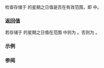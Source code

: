 {{cpp/chrono/weekday/title|1=ok}}
{{cpp/chrono/weekday/navbar}}
{{ddcl|since=c++20|
constexpr bool ok() const noexcept;
}}
{{dcl end}}
检查存储于 {{c|*this}} 的星期之日值是否在有效范围，即 {{closed range|0|6}} 中。

=== 返回值 ===
若存储于 {{c|*this}} 的星期之日值在范围 {{closed range|0|6}} 中则为 {{c|true}}。否则为 {{c|false}}。

===示例===
{{example
|code=
#include &lt;chrono&gt;
#include &lt;iomanip&gt;
#include &lt;iostream&gt;
#include &lt;locale&gt;
#include &lt;string&gt;

struct weekday_ok : std::numpunct&lt;char&gt;
{
    std::string do_truename()  const override { return " (is valid weekday)"; }
    std::string do_falsename() const override { return " (is not valid weekday)"; }
};

int main()
{
    std::cout.imbue(std::locale(std::cout.getloc(), new weekday_ok));
    std::cout &lt;&lt; std::boolalpha;

    for (const unsigned u : {0 /* Sun */, 1 /* Mon */, 6, 7 /* Sun */, 8, 9})
    {
        const std::chrono::weekday wd{u};
        std::cout &lt;&lt; "u: " &lt;&lt; u &lt;&lt; "; wd: " &lt;&lt; wd.c_encoding() &lt;&lt; wd.ok() &lt;&lt; '\n';
    }
}
|output=
u: 0; wd: 0 (is valid weekday)
u: 1; wd: 1 (is valid weekday)
u: 6; wd: 6 (is valid weekday)
u: 7; wd: 0 (is valid weekday)
u: 8; wd: 8 (is not valid weekday)
u: 9; wd: 9 (is not valid weekday)
}}

===参阅===
{{dsc begin}}
{{dsc inc|cpp/chrono/weekday/dsc encoding}}
{{dsc end}}

{{langlinks|en|es|ja|ru}}